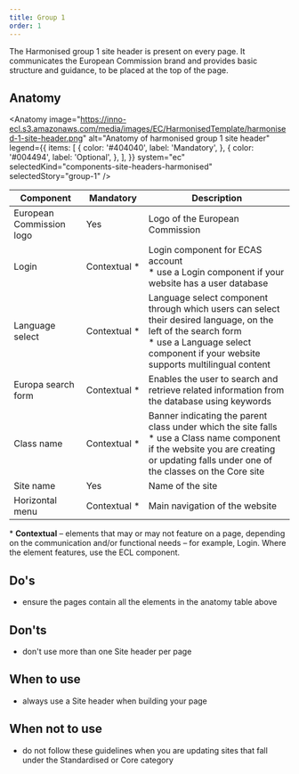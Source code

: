 ```yaml
---
title: Group 1
order: 1
---
```



<Paragraph size="lead">
  The Harmonised group 1 site header is present on every page. It communicates
  the European Commission brand and provides basic structure and guidance, to be
  placed at the top of the page.
</Paragraph>

## Anatomy

<Anatomy
  image="https://inno-ecl.s3.amazonaws.com/media/images/EC/HarmonisedTemplate/harmonised-1-site-header.png"
  alt="Anatomy of harmonised group 1 site header"
  legend={{
    items: [
      {
        color: '#404040',
        label: 'Mandatory',
      },
      {
        color: '#004494',
        label: 'Optional',
      },
    ],
  }}
  system="ec"
  selectedKind="components-site-headers-harmonised"
  selectedStory="group-1"
/>

| Component                | Mandatory          | Description                                                                                                                                                                                                                       |
| ------------------------ | ------------------ | --------------------------------------------------------------------------------------------------------------------------------------------------------------------------------------------------------------------------------- |
| European Commission logo | Yes                | Logo of the European Commission                                                                                                                                                                                                   |
| Login                    | Contextual&nbsp;\* | Login component for ECAS account<br />\* use a Login component if your website has a user database                                                                                                                                |
| Language select          | Contextual&nbsp;\* | Language select component through which users can select their desired language, on the left of the search form<br />\* use a Language select component if your website supports multilingual content                             |
| Europa search form       | Contextual&nbsp;\* | Enables the user to search and retrieve related information from the database using keywords                                                                                                                                      |
| Class name               | Contextual&nbsp;\* | Banner indicating the parent class under which the site falls<br />\* use a Class name component if the website you are creating or updating falls under one of the classes on the <Link to="/ec/core-template/">Core site</Link> |
| Site name                | Yes                | Name of the site                                                                                                                                                                                                                  |
| Horizontal menu          | Contextual&nbsp;\* | Main navigation of the website                                                                                                                                                                                                    |

<Paragraph size="s">
  * <strong>Contextual</strong> – elements that may or may not feature on a
  page, depending on the communication and/or functional needs – for example,
  Login. Where the element features, use the ECL component.
</Paragraph>

## Do's

- ensure the pages contain all the elements in the anatomy table above

## Don'ts

- don't use more than one Site header per page

## When to use

- always use a Site header when building your page

## When not to use

- do not follow these guidelines when you are updating sites that fall under the <Link to="/ec/standardised-template/">Standardised</Link> or <Link to="/ec/core-template/">Core</Link> category
